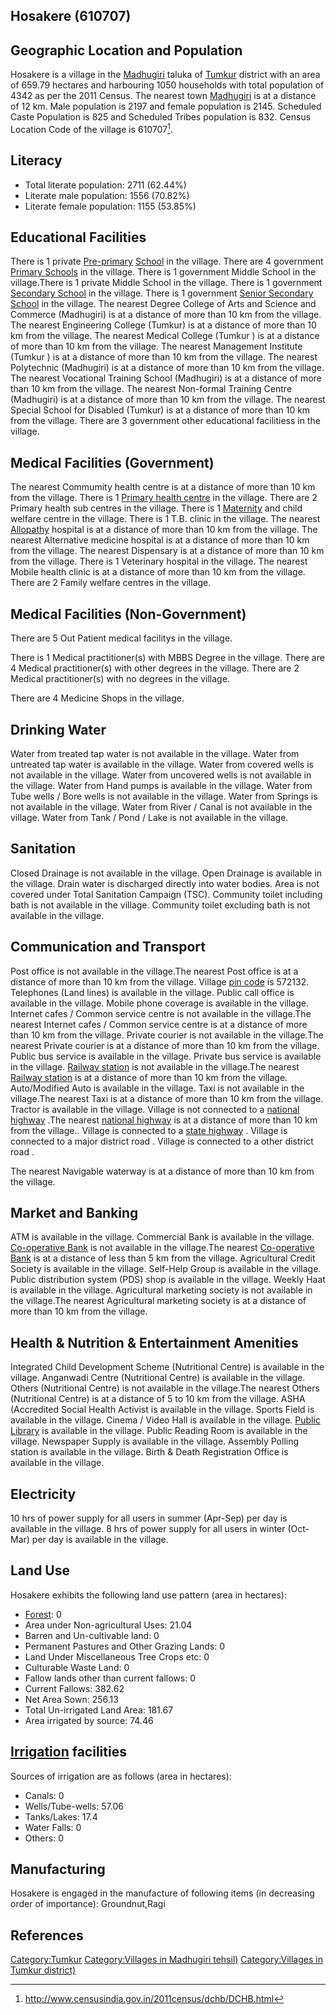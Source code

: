 {{Infobox settlement
| name=Hosakere
| native_name=
| native_name_lang=
| other_name=
| nickname=
| settlement_type=Village
| image_skyline=
| image_alt=
| image_caption=
| pushpin_map=India Karnataka
| pushpin_label_position=right
| pushpin_map_alt=
| pushpin_map_caption=Location in Karnataka, India
| latd=
| latm=
| lats=
| latNS=
| longd=
| longm=
| longs=
| longEW=
| coordinates_display=inline,title
| subdivision_type=Country
| subdivision_name={{flag|India}}
| subdivision_type1=[[States and territories of India|State]]
| subdivision_name1=Karnataka 
| subdivision_type2=[[List of districts of India|District]]
| subdivision_name2=Tumkur
| subdivision_type3=Tahsil
| subdivision_name3=Madhugiri 
| website=
| established_title=<!-- Established -->
| established_date=
| founder=
| named_for=
| government_type=
| governing_body=
| unit_pref=Metric=
| area_footnotes=
| area_rank=
| area_total_km2=6.60
| elevation_footnotes=
| elevation_m=
| population_total=4342
| population_as_of=2011
| population_rank=
| population_density_km2=658
| population_demonym=
| population_footnotes=
| demographics_type1=Languages
| demographics1_title1=Official
| demographics1_info1=[[Kannada language|Kannada]]
| timezone1=[[Indian Standard Time|IST]]
| utc_offset1==+5:30
| postal_code_type=[[Postal Index Number|PIN]]
| postal_code=572132
| area_code_type=Telephone code
| area_code=
| registration_plate=
| blank1_name_sec1=Nearest city
| blank1_info_sec1=[[Madhugiri]]
| blank2_name_sec1=[[Human sex ratio|Sex ratio]]
| blank2_info_sec1=976 [[male|♂]]/[[female|♀]]
| blank3_name_sec1=Literacy
| blank3_info_sec1=62.44%
| blank1_name_sec2=[[2011 Census of India|2011 census]] code
| blank1_info_sec2=610707
| footnotes=
}}

== Hosakere (610707) ==

== Geographic Location and Population ==

Hosakere is a village in the [[Madhugiri ]] taluka of [[Tumkur]] district with an area of 659.79 hectares and harbouring 1050 households with total population of 4342 as per the 2011 Census. The nearest town [[Madhugiri]] is at a distance of 12 km. Male population is 2197 and female population is 2145. Scheduled Caste Population is 825 and Scheduled Tribes population is 832. Census Location Code of the village is 610707<ref>http://www.censusindia.gov.in/2011census/dchb/DCHB.html</ref>.


== Literacy ==  
* Total literate population: 2711 (62.44%)
* Literate male population: 1556 (70.82%)
* Literate female population: 1155 (53.85%)


== Educational Facilities ==  
There is 1 private [[Pre-primary]] [[School]] in the village.
There are 4 government [[Primary School]]s in the village.
There is 1 government Middle School in the village.There is 1 private Middle School in the village.
There is 1 government [[Secondary School]] in the village.
There is 1 government [[Senior Secondary School]] in the village.
The nearest Degree College of Arts and Science and Commerce (Madhugiri) is at a distance of more than 10 km from the village.
The nearest Engineering College (Tumkur) is at a distance of more than 10 km from the village.
The nearest Medical College (Tumkur ) is at a distance of more than 10 km from the village.
The nearest Management Institute (Tumkur ) is at a distance of more than 10 km from the village.
The nearest Polytechnic (Madhugiri) is at a distance of more than 10 km from the village.
The nearest Vocational Training School (Madhugiri) is at a distance of more than 10 km from the village.
The nearest Non-formal Training Centre (Madhugiri) is at a distance of more than 10 km from the village.
The nearest Special School for Disabled (Tumkur) is at a distance of more than 10 km from the village.
There are 3 government other educational facilitiess in the village.


== Medical Facilities (Government) ==
The nearest Commumity health centre is at a distance of more than 10 km from the village.
There is 1 [[Primary health centre]] in the village.
There are 2 Primary health sub centres in the village.
There is 1 [[Maternity]] and child welfare centre in the village.
There is 1 T.B. clinic in the village.
The nearest [[Allopathy]] hospital is at a distance of more than 10 km from the village.
The nearest Alternative medicine hospital is at a distance of more than 10 km from the village.
The nearest Dispensary is at a distance of more than 10 km from the village.
There is 1 Veterinary hospital in the village.
The nearest Mobile health clinic is at a distance of more than 10 km from the village.
There are 2 Family welfare centres in the village.


== Medical Facilities (Non-Government) ==
There are 5 Out Patient medical facilitys in the village.


There is 1 Medical practitioner(s) with MBBS Degree in the village.
There are 4 Medical practitioner(s) with other degrees in the village.
There are 2 Medical practitioner(s) with no degrees in the village.

There are 4 Medicine Shops in the village.



== Drinking Water ==
Water from treated tap water is not available in the village.
Water from untreated tap water is available in the village.
Water from covered wells is not available in the village.
Water from uncovered wells is not available in the village.
Water from Hand pumps is available in the village.
Water from Tube wells / Bore wells is not available in the village.
Water from Springs is not available in the village.
Water from River / Canal is not available in the village.
Water from Tank / Pond / Lake is not available in the village.


== Sanitation ==
Closed Drainage is not available in the village.
Open Drainage is available in the village.
Drain water is discharged directly into water bodies.
Area is not covered under Total Sanitation Campaign (TSC).
Community toilet including bath is not available in the village.
Community toilet excluding bath is not available in the village.


== Communication and Transport ==
Post office is not available in the village.The nearest Post office is at a distance of more than 10 km from the village.
Village [[pin code]] is 572132.
Telephones (Land lines) is available in the village.
Public call office is available in the village.
Mobile phone coverage is available in the village.
Internet cafes / Common service centre is not available in the village.The nearest Internet cafes / Common service centre is at a distance of more than 10 km from the village.
Private courier is not available in the village.The nearest Private courier is at a distance of more than 10 km from the village.
Public bus service is available in the village.
Private bus service is available in the village.
[[Railway station]] is not available in the village.The nearest [[Railway station]] is at a distance of more than 10 km from the village.
Auto/Modified Auto is available in the village.
Taxi is not available in the village.The nearest Taxi is at a distance of more than 10 km from the village.
Tractor is available in the village.
Village is not connected to a [[national highway]] .The nearest [[national highway]] is at a distance of more than 10 km from the village..
Village is connected to a [[state highway]]  .
Village is connected to a major district road    .
Village is connected to a other district road  .



The nearest Navigable waterway is at a distance of more than 10 km from the village.



== Market and Banking ==
ATM is available in the village.
Commercial Bank is available in the village.
[[Co-operative Bank]] is not available in the village.The nearest [[Co-operative Bank]] is at a distance of less than 5 km from the village.
Agricultural Credit Society is available in the village.
Self-Help Group is available in the village.
Public distribution system (PDS) shop is available in the village.
Weekly Haat is available in the village.
Agricultural marketing society is not available in the village.The nearest Agricultural marketing society is at a distance of more than 10 km from the village.


== Health & Nutrition & Entertainment Amenities ==
Integrated Child Development Scheme (Nutritional Centre) is available in the village.
Anganwadi Centre (Nutritional Centre) is available in the village.
Others (Nutritional Centre) is not available in the village.The nearest Others (Nutritional Centre) is at a distance of 5 to 10 km from the village.
ASHA (Accredited Social Health Activist is available in the village.
Sports Field is available in the village.
Cinema / Video Hall is available in the village.
[[Public Library]] is available in the village.
Public Reading Room is available in the village.
Newspaper Supply is available in the village.
Assembly Polling station is available in the village.
Birth & Death Registration Office is available in the village.


== Electricity ==






10 hrs of power supply for all users in summer (Apr-Sep) per day is available in the village.
8 hrs of power supply for all users in winter (Oct-Mar) per day is available in the village.


== Land Use ==
Hosakere exhibits the following land use pattern (area in hectares):
* [[Forest]]: 0
* Area under Non-agricultural Uses: 21.04
* Barren and Un-cultivable land: 0
* Permanent Pastures and Other Grazing Lands: 0
* Land Under Miscellaneous Tree Crops etc: 0
* Culturable Waste Land: 0
* Fallow lands other than current fallows: 0
* Current Fallows: 382.62
* Net Area Sown: 256.13
* Total Un-irrigated Land Area: 181.67
* Area irrigated by source: 74.46


== [[Irrigation]] facilities ==
Sources of irrigation are as follows (area in hectares):
* Canals: 0
* Wells/Tube-wells: 57.06
* Tanks/Lakes: 17.4
* Water Falls: 0
* Others: 0


== Manufacturing ==
Hosakere is engaged in the manufacture of following items (in decreasing order of importance): Groundnut,Ragi


[[Category:Tumkur]]
[[Category:Villages in Madhugiri  tehsil)]]
[[Category:Villages in Tumkur district)]]


== References ==
{{Reflist}}


